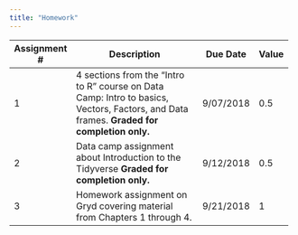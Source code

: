 ```yaml
---
title: "Homework"
---
```


+--------------+-----------------------------------------------+-----------+-------+
| Assignment # | Description                                   | Due Date  | Value |
+==============+===============================================+===========+=======+
|    1         | 4 sections from the "Intro to R" course on    | 9/07/2018 |  0.5  |
|              | Data Camp: Intro to basics, Vectors, Factors, |           |       |
|              | and Data frames.                              |           |       |
|              | **Graded for completion only.**               |           |       |
+--------------+-----------------------------------------------+-----------+-------+
|    2         | Data camp assignment about Introduction to    | 9/12/2018 |  0.5  |
|              | the Tidyverse                                 |           |       |
|              | **Graded for completion only.**               |           |       |
+--------------+-----------------------------------------------+-----------+-------+
|    3         | Homework assignment on Gryd covering material | 9/21/2018 |  1    |
|              | from Chapters 1 through 4.                    |           |       |
+--------------+-----------------------------------------------+-----------+-------+
